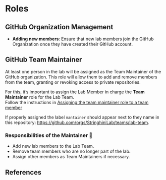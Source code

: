 # Roles {.unnumbered}

## GitHub Organization Management

- **Adding new members**: Ensure that new lab members join the GitHub Organization once they have created their GitHub account.

## GitHub Team Maintainer 

At least one person in the lab will be assigned as the Team Maintainer of the GitHub organization. This role will allow them to add and remove members from the team, granting or revoking access to private repositories.

For this, it’s important to assign the Lab Member in charge the **Team Maintainer** role for the Lab Team.  
Follow the instructions in [Assigning the team maintainer role to a team member](https://docs.github.com/en/organizations/organizing-members-into-teams/assigning-the-team-maintainer-role-to-a-team-member#about-team-maintainers) 

If properly assigned the label `mantainer` should appear next to they name in this repository: [https://github.com/orgs/StringhiniLab/teams/lab-team](https://github.com/orgs/StringhiniLab/teams/lab-team).

### Responsibilities of the Maintainer 🎯
- Add new lab members to the Lab Team.
- Remove team members who are no longer part of the lab.
- Assign other members as Team Maintainers if necessary.

## References
